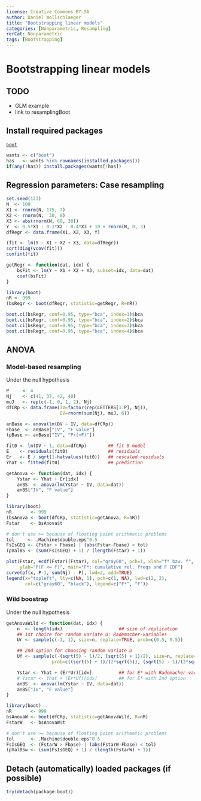 ---
license: Creative Commons BY-SA
author: Daniel Wollschlaeger
title: "Bootstrapping linear models"
categories: [Nonparametric, Resampling]
rerCat: Nonparametric
tags: [Bootstrapping]
---

Bootstrapping linear models
========================================================

TODO
-------------------------

 - GLM example
 - link to resamplingBoot

Install required packages
-------------------------

[`boot`](http://cran.r-project.org/package=boot)

```{r}
wants <- c("boot")
has   <- wants %in% rownames(installed.packages())
if(any(!has)) install.packages(wants[!has])
```

Regression parameters: Case resampling
-------------------------

```{r}
set.seed(123)
N  <- 100
X1 <- rnorm(N, 175, 7)
X2 <- rnorm(N,  30, 8)
X3 <- abs(rnorm(N, 60, 30))
Y  <- 0.5*X1 - 0.3*X2 - 0.4*X3 + 10 + rnorm(N, 0, 3)
dfRegr <- data.frame(X1, X2, X3, Y)
```

```{r}
(fit <- lm(Y ~ X1 + X2 + X3, data=dfRegr))
sqrt(diag(vcov(fit)))
confint(fit)
```

```{r}
getRegr <- function(dat, idx) {
    bsFit <- lm(Y ~ X1 + X2 + X3, subset=idx, data=dat)
    coef(bsFit)
}
```

```{r}
library(boot)
nR <- 999
(bsRegr <- boot(dfRegr, statistic=getRegr, R=nR))
```

```{r}
boot.ci(bsRegr, conf=0.95, type="bca", index=1)$bca
boot.ci(bsRegr, conf=0.95, type="bca", index=2)$bca
boot.ci(bsRegr, conf=0.95, type="bca", index=3)$bca
boot.ci(bsRegr, conf=0.95, type="bca", index=4)$bca
```

ANOVA
-------------------------

### Model-based resampling

Under the null hypothesis

```{r}
P     <- 4
Nj    <- c(41, 37, 42, 40)
muJ   <- rep(c(-1, 0, 1, 2), Nj)
dfCRp <- data.frame(IV=factor(rep(LETTERS[1:P], Nj)),
                    DV=rnorm(sum(Nj), muJ, 6))
```

```{r}
anBase <- anova(lm(DV ~ IV, data=dfCRp))
Fbase  <- anBase["IV", "F value"]
(pBase <- anBase["IV", "Pr(>F)"])
```

```{r}
fit0 <- lm(DV ~ 1, data=dfCRp)        ## fit 0-model
E    <- residuals(fit0)               ## residuals
Er   <- E / sqrt(1-hatvalues(fit0))   ## rescaled residuals
Yhat <- fitted(fit0)                  ## prediction

getAnova <- function(dat, idx) {
    Ystar <- Yhat + Er[idx]
    anBS  <- anova(lm(Ystar ~ IV, data=dat))
    anBS["IV", "F value"]
}

library(boot)
nR       <- 999
(bsAnova <- boot(dfCRp, statistic=getAnova, R=nR))
Fstar    <- bsAnova$t

# don't use >= because of floating point arithmetic problems
tol     <- .Machine$double.eps^0.5
FsIsGEQ <- (Fstar > Fbase) | (abs(Fstar-Fbase) < tol)
(pValBS <- (sum(FsIsGEQ) + 1) / (length(Fstar) + 1))
```

```{r rerResamplingBootALM01}
plot(Fstar, ecdf(Fstar)(Fstar), col="gray60", pch=1, xlab="f* bzw. f",
     ylab="P(F <= f)", main="F*: cumulative rel. freqs and F CDF")
curve(pf(x, P-1, sum(Nj) - P), lwd=2, add=TRUE)
legend(x="topleft", lty=c(NA, 1), pch=c(1, NA), lwd=c(2, 2),
       col=c("gray60", "black"), legend=c("F*", "F"))
```

### Wild boostrap

Under the null hypothesis

```{r}
getAnovaWild <- function(dat, idx) {
    n  <- length(idx)                     ## size of replication
    ## 1st choice for random variate U: Rademacher-variables
    Ur <- sample(c(-1, 1), size=n, replace=TRUE, prob=c(0.5, 0.5))

    ## 2nd option for choosing random variate U
    Uf <- sample(c(-(sqrt(5) - 1)/2, (sqrt(5) + 1)/2), size=n, replace=TRUE,
                 prob=c((sqrt(5) + 1)/(2*sqrt(5)), (sqrt(5) - 1)/(2*sqrt(5))))

    Ystar <- Yhat + (Er*Ur)[idx]          ## for E* with Rademacher-variables
    # Ystar <- Yhat + (Er*Uf)[idx]        ## for E* with 2nd option
    anBS  <- anova(lm(Ystar ~ IV, data=dat))
    anBS["IV", "F value"]
}
```

```{r}
library(boot)
nR       <- 999
bsAnovaW <- boot(dfCRp, statistic=getAnovaWild, R=nR)
FstarW   <- bsAnovaW$t

# don't use >= because of floating point arithmetic problems
tol      <- .Machine$double.eps^0.5
FsIsGEQ  <- (FstarW > Fbase) | (abs(FstarW-Fbase) < tol)
(pValBSw <- (sum(FsIsGEQ) + 1) / (length(FstarW) + 1))
```

Detach (automatically) loaded packages (if possible)
-------------------------

```{r}
try(detach(package:boot))
```
